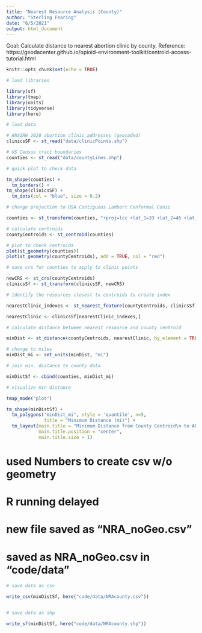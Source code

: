 ```yaml
---
title: "Nearest Resource Analysis (County)"
author: "Sterling Fearing"
date: "6/5/2021"
output: html_document
---
```


Goal: Calculate distance to nearest abortion clinic by county. 
Reference: https://geodacenter.github.io/opioid-environment-toolkit/centroid-access-tutorial.html

```r
knitr::opts_chunk$set(echo = TRUE)
```

```r
# load libraries

library(sf)
library(tmap)
library(units)
library(tidyverse)
library(here)

```

```r
# load data

# ANSIRH 2020 abortion clinic addresses (geocoded)
clinicsSF <- st_read("data/clinicPoints.shp")

# US Census tract boundaries
counties <- st_read("data/countyLines.shp")
```

```r
# quick plot to check data

tm_shape(counties) +
  tm_borders() +
tm_shape(clinicsSF) +
  tm_dots(col = "blue", size = 0.2)
```

```r
# change projection to USA Contiguous Lambert Conformal Conic

counties <- st_transform(counties, "+proj=lcc +lat_1=33 +lat_2=45 +lat_0=39 +lon_0=-96 +x_0=0 +y_0=0 +datum=NAD83 +units=m +no_defs")

# calculate centroids 
countyCentroids <- st_centroid(counties)

# plot to check centroids
plot(st_geometry(counties))
plot(st_geometry(countyCentroids), add = TRUE, col = "red")

```


```r
# save crs for counties to apply to clinic points

newCRS <- st_crs(countyCentroids)
clinicsSf <- st_transform(clinicsSF, newCRS)

```

```r
# identify the resources closest to centroids to create index

nearestClinic_indexes <- st_nearest_feature(countyCentroids, clinicsSf)

nearestClinic <- clinicsSf[nearestClinic_indexes,]
```

```r
# calculate distance between nearest resource and county centroid

minDist <- st_distance(countyCentroids, nearestClinic, by_element = TRUE)

# change to miles 
minDist_mi <- set_units(minDist, "mi")

```

```r
# join min. distance to county data

minDistSf <- cbind(counties, minDist_mi)
```

```r
# visualize min distance 

tmap_mode("plot")

tm_shape(minDistSf) +
  tm_polygons("minDist_mi", style = 'quantile', n=5,
              title = "Minimum Distance (mi)") +
  tm_layout(main.title = "Minimum Distance from County Centroid\n to Abortion Clinic",
            main.title.position = "center",
            main.title.size = 1)
```

# used Numbers to create csv w/o geometry 
# R running delayed
# new file saved as "NRA_noGeo.csv"
# saved as NRA_noGeo.csv in "code/data"

```r
# save data as csv

write_csv(minDistSf, here("code/data/NRAcounty.csv"))


# save data as shp

write_sf(minDistSf, here("code/data/NRAcounty.shp"))
```




